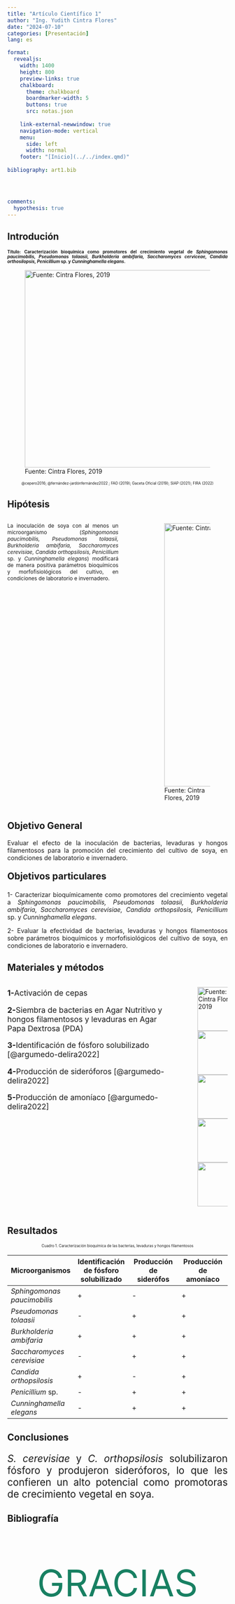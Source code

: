 ```yaml
---
title: "Artículo Científico 1"
author: "Ing. Yudith Cintra Flores"
date: "2024-07-10"
categories: [Presentación]
lang: es

format: 
  revealjs:
    width: 1400
    height: 800
    preview-links: true
    chalkboard:
      theme: chalkboard
      boardmarker-width: 5
      buttons: true
      src: notas.json
    
    link-external-newwindow: true
    navigation-mode: vertical
    menu:
      side: left
      width: normal
    footer: "[Inicio](../../index.qmd)"
      
bibliography: art1.bib

    


comments: 
  hypothesis: true
---
```


## Introdución

::: {style="text-align:justify; font-size: 70%"}
**Título: Caracterización bioquímica como promotores del crecimiento vegetal de *Sphingomonas paucimobilis, Pseudomonas tolaasii, Burkholderia ambifaria, Saccharomyces cerviceae, Candida orthosilopsis, Penicillium* sp. y *Cunninghamella elegans*.**
:::

![Fuente: Cintra Flores, 2019](img_1.png){width="1000" height="450"}

::: {style="text-align:center; font-size: 60%"}
@cepero2016; @fernández-jardónfernández2022 ; FAO (2019); Gaceta Oficial (2019); SIAP (2021); FIRA (2022)
:::

## Hipótesis

::: columns
::: {.column width="55%"}
::: {style="text-align:justify; font-size: 85%"}
La inoculación de soya con al menos un microorganismo (*Sphingomonas paucimobilis, Pseudomonas tolaasii, Burkholderia ambifaria, Saccharomyces cerevisiae, Candida orthopsilosis, Penicillium* sp. y *Cunninghamella elegans*) modificará de manera positiva parámetros bioquímicos y morfofisiológicos del cultivo, en condiciones de laboratorio e invernadero.
:::
:::

::: {.column width="5%"}
:::

::: {.column width="40%"}
![Fuente: Cintra Flores, 2019](imagen1.png){width="400" height="600"}
:::
:::

## Objetivo General

::: {style="text-align:justify; font-size: 100%"}
Evaluar el efecto de la inoculación de bacterias, levaduras y hongos filamentosos para la promoción del crecimiento del cultivo de soya, en condiciones de laboratorio e invernadero.
:::

::: {style="text-align:left; font-size: 150%"}
**Objetivos particulares**
:::

::: {style="text-align:justify; font-size: 100%"}
1- Caracterizar bioquímicamente como promotores del crecimiento vegetal a *Sphingomonas paucimobilis, Pseudomonas tolaasii, Burkholderia ambifaria, Saccharomyces cerevisiae, Candida orthopsilosis, Penicillium* sp. y *Cunninghamella elegans*.

2- Evaluar la efectividad de bacterias, levaduras y hongos filamentosos sobre parámetros bioquímicos y morfofisiológicos del cultivo de soya, en condiciones de laboratorio e invernadero.
:::

## Materiales y métodos

::: columns
::: {.column width="80%"}
::: {style="text-align:left; font-size: 125%"}
**1-**Activación de cepas

**2-**Siembra de bacterias en Agar Nutritivo y hongos filamentosos y levaduras en Agar Papa Dextrosa (PDA)

**3-**Identificación de fósforo solubilizado [@argumedo-delira2022]

**4-**Producción de sideróforos [@argumedo-delira2022]

**5-**Producción de amoníaco [@argumedo-delira2022]
:::
:::

::: {.column width="5%"}
:::

::: {.column width="15%"}
![Fuente: Cintra Flores, 2019](imagen2.png){width="100" height="100"} ![](imagen3.png){width="100" height="100"} ![](imagen4.png){width="100" height="100"} ![](imagen5.png){width="100" height="100"} ![](imagen6.png){width="100" height="100"}
:::
:::

## Resultados

::: {style="text-align:center; font-size: 60%"}
Cuadro 1. Caracterización bioquímica de las bacterias, levaduras y hongos filamentosos
:::

::: {style="text-align:center; font-size: 80%"}
::: {#tbl}
| Microorganismos             | Identificación de fósforo solubilizado | Producción de siderófos | Producción de amoníaco |
|------------------|------------------|------------------|------------------|
| *Sphingomonas paucimobilis* | \+                                     | \-                      | \+                     |
| *Pseudomonas tolaasii*      | \-                                     | \+                      | \+                     |
| *Burkholderia ambifaria*    | \+                                     | \+                      | \+                     |
| *Saccharomyces cerevisiae*  | \-                                     | \+                      | \+                     |
| *Candida orthopsilosis*     | \+                                     | \-                      | \+                     |
| *Penicillium* sp.           | \-                                     | \+                      | \+                     |
| *Cunninghamella elegans*    | \-                                     | \+                      | \+                     |
:::
:::

## Conclusiones

::: {style="text-align:justify; font-size: 160%"}
*S. cerevisiae* y *C. orthopsilosis* solubilizaron fósforo y produjeron sideróforos, lo que les confieren un alto potencial como promotoras de crecimiento vegetal en soya.
:::

## Bibliografía


::: {style="text-align:justify; font-size: 120%"}
::: {#refs}
:::
:::

## 

:::{style="text-align:center; font-size: 600%; color:#188062"}
GRACIAS
:::